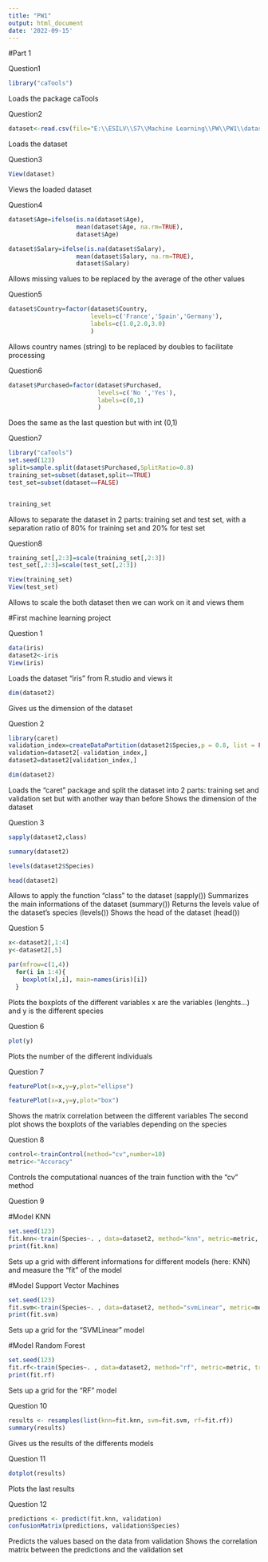 ---
title: "PW1"
output: html_document
date: '2022-09-15'
---

#Part 1

Question1
```{r}
library("caTools")
```
Loads the package caTools

Question2
```{r}
dataset<-read.csv(file="E:\\ESILV\\S7\\Machine Learning\\PW\\PW1\\dataset.csv")
```
Loads the dataset

Question3
```{r}
View(dataset)
```
Views the loaded dataset

Question4
```{r}
dataset$Age=ifelse(is.na(dataset$Age),
                   mean(dataset$Age, na.rm=TRUE),
                   dataset$Age)

dataset$Salary=ifelse(is.na(dataset$Salary),
                   mean(dataset$Salary, na.rm=TRUE),
                   dataset$Salary)
```
Allows missing values to be replaced by the average of the other values

Question5
```{r}
dataset$Country=factor(dataset$Country,
                       levels=c('France','Spain','Germany'),
                       labels=c(1.0,2.0,3.0)
                       )
```
Allows country names (string) to be replaced by doubles to facilitate processing

Question6
```{r}
dataset$Purchased=factor(dataset$Purchased,
                         levels=c('No ','Yes'),
                         labels=c(0,1)
                         )


```
Does the same as the last question but with int (0,1)

Question7
```{r}
library("caTools")
set.seed(123) 
split=sample.split(dataset$Purchased,SplitRatio=0.8)
training_set=subset(dataset,split==TRUE)
test_set=subset(dataset==FALSE)


training_set
```
Allows to separate the dataset in 2 parts: training set and test set, with a separation ratio of 80% for training set and 20% for test set

Question8
```{r}
training_set[,2:3]=scale(training_set[,2:3])
test_set[,2:3]=scale(test_set[,2:3])

View(training_set)
View(test_set)
```
Allows to scale the both dataset then we can work on it and views them


#First machine learning project

Question 1
```{r}
data(iris)
dataset2<-iris
View(iris)
```
Loads the dataset "iris" from R.studio and views it

```{r}
dim(dataset2)
```
Gives us the dimension of the dataset

Question 2
```{r}
library(caret)
validation_index=createDataPartition(dataset2$Species,p = 0.8, list = FALSE) 
validation=dataset2[-validation_index,]
dataset2=dataset2[validation_index,]

dim(dataset2) 
```
Loads the "caret" package and split the dataset into 2 parts: training set and validation set but with another way than before
Shows the dimension of the dataset

Question 3
```{r}
sapply(dataset2,class) 

summary(dataset2) 

levels(dataset2$Species) 

head(dataset2)
```
Allows to apply the function "class" to the dataset (sapply())
Summarizes the main informations of the dataset (summary())
Returns the levels value of the dataset's species (levels())
Shows the head of the dataset (head())

Question 5
```{r}
x<-dataset2[,1:4]
y<-dataset2[,5]

par(mfrow=c(1,4))
  for(i in 1:4){
    boxplot(x[,i], main=names(iris)[i])
  }

```
Plots the boxplots of the different variables
x are the variables (lenghts...) and y is the different species

Question 6
```{r}
plot(y)
```
Plots the number of the different individuals

Question 7
```{r}
featurePlot(x=x,y=y,plot="ellipse")

featurePlot(x=x,y=y,plot="box")
```
Shows the matrix correlation between the different variables
The second plot shows the boxplots of the variables depending on the species

Question 8
```{r}
control<-trainControl(method="cv",number=10) 
metric<-"Accuracy"
```
Controls the computational nuances of the train function with the "cv" method

Question 9

#Model KNN
```{r}
set.seed(123)
fit.knn<-train(Species~. , data=dataset2, method="knn", metric=metric, trControl=control)
print(fit.knn)
```
Sets up a grid with different informations for different models (here: KNN) and measure the "fit" of the model

#Model Support Vector Machines
```{r}
set.seed(123)
fit.svm<-train(Species~. , data=dataset2, method="svmLinear", metric=metric, trControl=control)
print(fit.svm)
```
Sets up a grid for the "SVMLinear" model

#Model Random Forest
```{r}
set.seed(123)
fit.rf<-train(Species~. , data=dataset2, method="rf", metric=metric, trControl=control)
print(fit.rf)
```
Sets up a grid for the "RF" model

Question 10
```{r}
results <- resamples(list(knn=fit.knn, svm=fit.svm, rf=fit.rf))
summary(results)
```
Gives us the results of the differents models

Question 11
```{r}
dotplot(results)
```
Plots the last results

Question 12
```{r}
predictions <- predict(fit.knn, validation)
confusionMatrix(predictions, validation$Species)
```
Predicts the values based on the data from validation
Shows the correlation matrix between the predictions and the validation set


